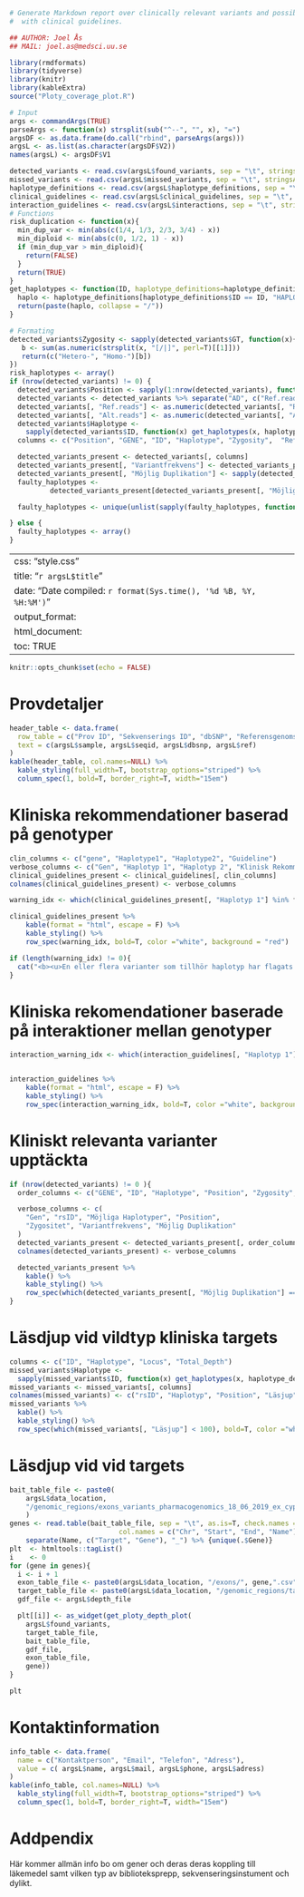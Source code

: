 ```r
# Generate Markdown report over clinically relevant variants and possible haplotype
#  with clinical guidelines.

## AUTHOR: Joel Ås
## MAIL: joel.as@medsci.uu.se

library(rmdformats)
library(tidyverse)
library(knitr)
library(kableExtra)
source("Ploty_coverage_plot.R")

# Input
args <- commandArgs(TRUE)
parseArgs <- function(x) strsplit(sub("^--", "", x), "=")
argsDF <- as.data.frame(do.call("rbind", parseArgs(args)))
argsL <- as.list(as.character(argsDF$V2))
names(argsL) <- argsDF$V1

detected_variants <- read.csv(argsL$found_variants, sep = "\t", stringsAsFactors = F, row.names = NULL)
missed_variants <- read.csv(argsL$missed_variants, sep = "\t", stringsAsFactors = F,  row.names = NULL)
haplotype_definitions <- read.csv(argsL$haplotype_definitions, sep = "\t", stringsAsFactors = F,  row.names = NULL)
clinical_guidelines <- read.csv(argsL$clinical_guidelines, sep = "\t", stringsAsFactors = F,  row.names = NULL)
interaction_guidelines <- read.csv(argsL$interactions, sep = "\t", stringsAsFactors = F,  row.names = NULL)
# Functions
risk_duplication <- function(x){
  min_dup_var <- min(abs(c(1/4, 1/3, 2/3, 3/4) - x))
  min_diploid <- min(abs(c(0, 1/2, 1) - x))
  if (min_dup_var > min_diploid){
    return(FALSE)
  }
  return(TRUE)
}
get_haplotypes <- function(ID, haplotype_definitions=haplotype_definitions) {
  haplo <- haplotype_definitions[haplotype_definitions$ID == ID, "HAPLOTYPE"]
  return(paste(haplo, collapse = "/"))
}

# Formating
detected_variants$Zygosity <- sapply(detected_variants$GT, function(x){
   b <- sum(as.numeric(strsplit(x, "[/|]", perl=T)[[1]]))
   return(c("Hetero-", "Homo-")[b])
})
risk_haplotypes <- array()
if (nrow(detected_variants) != 0) {
  detected_variants$Position <- sapply(1:nrow(detected_variants), function(i) paste0(detected_variants[i, 1], ":", detected_variants[i, "POS"]))
  detected_variants <- detected_variants %>% separate("AD", c("Ref.reads", "Alt.reads"), ",", remove=F)
  detected_variants[, "Ref.reads"] <- as.numeric(detected_variants[, "Ref.reads"])
  detected_variants[, "Alt.reads"] <- as.numeric(detected_variants[, "Alt.reads"])
  detected_variants$Haplotype <-
    sapply(detected_variants$ID, function(x) get_haplotypes(x, haplotype_definitions))
  columns <- c("Position", "GENE", "ID", "Haplotype", "Zygosity",  "Ref.reads", "Alt.reads", "GQ")

  detected_variants_present <- detected_variants[, columns]
  detected_variants_present[, "Variantfrekvens"] <- detected_variants_present[, "Alt.reads"]/(detected_variants_present[, "Alt.reads"] + detected_variants_present[, "Ref.reads"])
  detected_variants_present[, "Möjlig Duplikation"] <- sapply(detected_variants_present[, "Variantfrekvens"], risk_duplication)
  faulty_haplotypes <-
          detected_variants_present[detected_variants_present[, "Möjlig Duplikation"] == TRUE, "Haplotype"]

  faulty_haplotypes <- unique(unlist(sapply(faulty_haplotypes, function(x) strsplit(x, "/"))))

} else {
  faulty_haplotypes <- array()
}
```

---
css: "style.css"
title: "`r argsL$title`"
date: "Date compiled: `r format(Sys.time(), '%d %B, %Y, %H:%M')`"
output_format:
    html_document:
        toc: TRUE
---

```r
knitr::opts_chunk$set(echo = FALSE)
```

# Provdetaljer
```r
header_table <- data.frame(
  row_table = c("Prov ID", "Sekvenserings ID", "dbSNP", "Referensgenoms version"),
  text = c(argsL$sample, argsL$seqid, argsL$dbsnp, argsL$ref)
)
kable(header_table, col.names=NULL) %>%
  kable_styling(full_width=T, bootstrap_options="striped") %>%
  column_spec(1, bold=T, border_right=T, width="15em")

```


# Kliniska rekommendationer baserad på genotyper
```r
clin_columns <- c("gene", "Haplotype1", "Haplotype2", "Guideline")
verbose_columns <- c("Gen", "Haplotyp 1", "Haplotyp 2", "Klinisk Rekommendation")
clinical_guidelines_present <- clinical_guidelines[, clin_columns]
colnames(clinical_guidelines_present) <- verbose_columns

warning_idx <- which(clinical_guidelines_present[, "Haplotyp 1"] %in% faulty_haplotypes | clinical_guidelines_present[, "Haplotyp 2"] %in% faulty_haplotypes)

clinical_guidelines_present %>%
    kable(format = "html", escape = F) %>%
    kable_styling() %>%
    row_spec(warning_idx, bold=T, color ="white", background = "red")

```

```r
if (length(warning_idx) != 0){
  cat("<b><u>En eller flera varianter som tillhör haplotyp har flagats som osäker.\n Följ inte rödmarkerade kliniska rekommendationer! </u></b>")
}

```

# Kliniska rekomendationer baserade på interaktioner mellan genotyper
```r
interaction_warning_idx <- which(interaction_guidelines[, "Haplotyp 1"] %in% faulty_haplotypes | clinical_guidelines_present[, "Haplotyp 2"] %in% faulty_haplotypes)


interaction_guidelines %>%
    kable(format = "html", escape = F) %>%
    kable_styling() %>%
    row_spec(interaction_warning_idx, bold=T, color ="white", background = "red")
```

# Kliniskt relevanta varianter upptäckta
```r
if (nrow(detected_variants) != 0 ){
  order_columns <- c("GENE", "ID", "Haplotype", "Position", "Zygosity", "Variantfrekvens", "Möjlig Duplikation")

  verbose_columns <- c(
    "Gen", "rsID", "Möjliga Haplotyper", "Position",
    "Zygositet", "Variantfrekvens", "Möjlig Duplikation"
  )
  detected_variants_present <- detected_variants_present[, order_columns]
  colnames(detected_variants_present) <- verbose_columns

  detected_variants_present %>%
    kable() %>%
    kable_styling() %>%
    row_spec(which(detected_variants_present[, "Möjlig Duplikation"] == T), bold=T, color="white", background="red")
}
```

# Läsdjup vid vildtyp kliniska targets
```r
columns <- c("ID", "Haplotype", "Locus", "Total_Depth")
missed_variants$Haplotype <-
  sapply(missed_variants$ID, function(x) get_haplotypes(x, haplotype_definitions))
missed_variants <- missed_variants[, columns]
colnames(missed_variants) <- c("rsID", "Haplotyp", "Position", "Läsjup")
missed_variants %>%
  kable() %>%
  kable_styling() %>%
  row_spec(which(missed_variants[, "Läsjup"] < 100), bold=T, color ="white", background = "red") # hardcoded bad
```


# Läsdjup vid vid targets
```r
bait_table_file <- paste0(
    argsL$data_location,
    "/genomic_regions/exons_variants_pharmacogenomics_18_06_2019_ex_cyp2d6.bed"
    )
genes <- read.table(bait_table_file, sep = "\t", as.is=T, check.names = F,
                           col.names = c("Chr", "Start", "End", "Name")) %>%
    separate(Name, c("Target", "Gene"), "_") %>% {unique(.$Gene)}
plt  <- htmltools::tagList()
i    <- 0
for (gene in genes){
  i <- i + 1
  exon_table_file <- paste0(argsL$data_location, "/exons/", gene,".csv")
  target_table_file <- paste0(argsL$data_location, "/genomic_regions/target_rsid.bed")
  gdf_file <- argsL$depth_file

  plt[[i]] <- as_widget(get_ploty_depth_plot(
    argsL$found_variants,
    target_table_file,
    bait_table_file,
    gdf_file,
    exon_table_file,
    gene))
}
```

```r
plt
```

# Kontaktinformation
```r
info_table <- data.frame(
  name = c("Kontaktperson", "Email", "Telefon", "Adress"),
  value = c( argsL$name, argsL$mail, argsL$phone, argsL$adress)
)
kable(info_table, col.names=NULL) %>%
  kable_styling(full_width=T, bootstrap_options="striped") %>%
  column_spec(1, bold=T, border_right=T, width="15em")
```

# Addpendix
Här kommer allmän info bo  om gener och deras deras koppling till läkemedel samt vilken typ av biblioteksprepp, sekvenseringsinstument  och dylikt.
